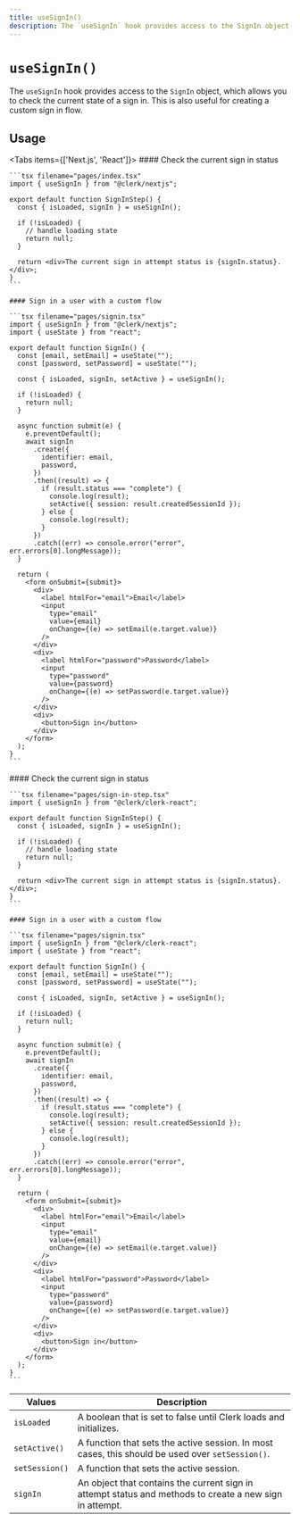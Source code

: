 ```yaml
---
title: useSignIn()
description: The `useSignIn` hook provides access to the SignIn object, which allows you to check the current state of a sign in and sign in users with custom flows.
---
```



# `useSignIn()`

The `useSignIn` hook provides access to the `SignIn` object, which allows you to check the current state of a sign in. This is also useful for creating a custom sign in flow.

## Usage

<Tabs items={['Next.js', 'React']}>
  <Tab>
    #### Check the current sign in status

    ```tsx filename="pages/index.tsx"
    import { useSignIn } from "@clerk/nextjs";

    export default function SignInStep() {
      const { isLoaded, signIn } = useSignIn();

      if (!isLoaded) {
        // handle loading state
        return null;
      }

      return <div>The current sign in attempt status is {signIn.status}.</div>;
    }
    ```

    #### Sign in a user with a custom flow

    ```tsx filename="pages/signin.tsx"
    import { useSignIn } from "@clerk/nextjs";
    import { useState } from "react";

    export default function SignIn() {
      const [email, setEmail] = useState("");
      const [password, setPassword] = useState("");

      const { isLoaded, signIn, setActive } = useSignIn();

      if (!isLoaded) {
        return null;
      }

      async function submit(e) {
        e.preventDefault();
        await signIn
          .create({
            identifier: email,
            password,
          })
          .then((result) => {
            if (result.status === "complete") {
              console.log(result);
              setActive({ session: result.createdSessionId });
            } else {
              console.log(result);
            }
          })
          .catch((err) => console.error("error", err.errors[0].longMessage));
      }

      return (
        <form onSubmit={submit}>
          <div>
            <label htmlFor="email">Email</label>
            <input
              type="email"
              value={email}
              onChange={(e) => setEmail(e.target.value)}
            />
          </div>
          <div>
            <label htmlFor="password">Password</label>
            <input
              type="password"
              value={password}
              onChange={(e) => setPassword(e.target.value)}
            />
          </div>
          <div>
            <button>Sign in</button>
          </div>
        </form>
      );
    }
    ```
  </Tab>

  <Tab>
    #### Check the current sign in status

    ```tsx filename="pages/sign-in-step.tsx"
    import { useSignIn } from "@clerk/clerk-react";

    export default function SignInStep() {
      const { isLoaded, signIn } = useSignIn();

      if (!isLoaded) {
        // handle loading state
        return null;
      }

      return <div>The current sign in attempt status is {signIn.status}.</div>;
    }
    ```

    #### Sign in a user with a custom flow

    ```tsx filename="pages/signin.tsx"
    import { useSignIn } from "@clerk/clerk-react";
    import { useState } from "react";

    export default function SignIn() {
      const [email, setEmail] = useState("");
      const [password, setPassword] = useState("");

      const { isLoaded, signIn, setActive } = useSignIn();

      if (!isLoaded) {
        return null;
      }

      async function submit(e) {
        e.preventDefault();
        await signIn
          .create({
            identifier: email,
            password,
          })
          .then((result) => {
            if (result.status === "complete") {
              console.log(result);
              setActive({ session: result.createdSessionId });
            } else {
              console.log(result);
            }
          })
          .catch((err) => console.error("error", err.errors[0].longMessage));
      }

      return (
        <form onSubmit={submit}>
          <div>
            <label htmlFor="email">Email</label>
            <input
              type="email"
              value={email}
              onChange={(e) => setEmail(e.target.value)}
            />
          </div>
          <div>
            <label htmlFor="password">Password</label>
            <input
              type="password"
              value={password}
              onChange={(e) => setPassword(e.target.value)}
            />
          </div>
          <div>
            <button>Sign in</button>
          </div>
        </form>
      );
    }
    ```
  </Tab>
</Tabs>

| Values | Description |
| --- | --- |
| `isLoaded` | A boolean that is set to false until Clerk loads and initializes. |
| `setActive()` | A function that sets the active session. In most cases, this should be used over `setSession()`. |
| `setSession()` | A function that sets the active session. |
| `signIn` | An object that contains the current sign in attempt status and methods to create a new sign in attempt. |
